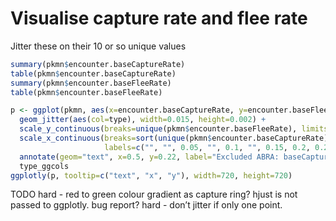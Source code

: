 

# Visualise capture rate and flee rate 
Jitter these on their 10 or so unique values 

```r
summary(pkmn$encounter.baseCaptureRate)
table(pkmn$encounter.baseCaptureRate)
summary(pkmn$encounter.baseFleeRate)
table(pkmn$encounter.baseFleeRate)
```

```r
p <- ggplot(pkmn, aes(x=encounter.baseCaptureRate, y=encounter.baseFleeRate, text=pokemonId)) + 
  geom_jitter(aes(col=type), width=0.015, height=0.002) +
  scale_y_continuous(breaks=unique(pkmn$encounter.baseFleeRate), limits=c(0,0.22)) + 
  scale_x_continuous(breaks=sort(unique(pkmn$encounter.baseCaptureRate)), 
                     labels=c("", "", 0.05, "", 0.1, "", 0.15, 0.2, 0.25, 0.3, 0.4, 0.5, 0.6, 0.7, 0.9)) + 
  annotate(geom="text", x=0.5, y=0.22, label="Excluded ABRA: baseCaptureRate=0.5, baseFleeRate=0.9") + 
  type_ggcols
ggplotly(p, tooltip=c("text", "x", "y"), width=720, height=720)
```

TODO hard - red to green colour gradient as capture ring?
  hjust is not passed to ggplotly. bug report? 
  hard - don't jitter if only one point. 

